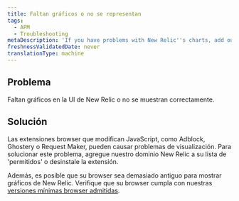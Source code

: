 ```yaml
---
title: Faltan gráficos o no se representan
tags:
  - APM
  - Troubleshooting
metaDescription: 'If you have problems with New Relic''s charts, add our site to the allow list in your ad blocker, or upgrade your browser.'
freshnessValidatedDate: never
translationType: machine
---
```


## Problema

Faltan gráficos en la UI de New Relic o no se muestran correctamente.

## Solución

Las extensiones browser que modifican JavaScript, como Adblock, Ghostery o Request Maker, pueden causar problemas de visualización. Para solucionar este problema, agregue nuestro dominio New Relic a su lista de 'permitidos' o desinstale la extensión.

Además, es posible que su browser sea demasiado antiguo para mostrar gráficos de New Relic. Verifique que su browser cumpla con nuestras [versiones mínimas browser admitidas](/docs/apm/new-relic-apm/getting-started/supported-browsers).